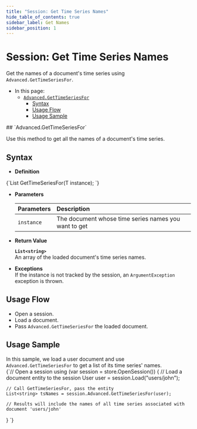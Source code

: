 ```yaml
---
title: "Session: Get Time Series Names"
hide_table_of_contents: true
sidebar_label: Get Names
sidebar_position: 1
---
```



# Session: Get Time Series Names
<Admonition type="note" title="">

Get the names of a document's time series using 
`Advanced.GetTimeSeriesFor`.  

* In this page:  
   * [`Advanced.GetTimeSeriesFor`](../../../../../document-extensions/timeseries/client-api/session/get/get-names.mdx#advancedgettimeseriesfor)  
      * [Syntax](../../../../../document-extensions/timeseries/client-api/session/get/get-names.mdx#syntax)  
      * [Usage Flow](../../../../../document-extensions/timeseries/client-api/session/get/get-names.mdx#usage-flow)  
      * [Usage Sample](../../../../../document-extensions/timeseries/client-api/session/get/get-names.mdx#usage-sample)  

</Admonition>
## `Advanced.GetTimeSeriesFor`

Use this method to get all the names of a document's time series.  



## Syntax

* **Definition**  
<TabItem value="json" label="json">
<CodeBlock language="json">
{`List<string> GetTimeSeriesFor<T>(T instance);
`}
</CodeBlock>
</TabItem>

* **Parameters**  

    | Parameters | Description |
    |:-------------|:-------------|
    | `instance` | The document whose time series names you want to get |

* **Return Value**  
     
     **`List<string>`**  
     An array of the loaded document's time series names.  

* **Exceptions**  
  If the instance is not tracked by the session, an `ArgumentException` exception is thrown.  



## Usage Flow

* Open a session.  
* Load a document.  
* Pass `Advanced.GetTimeSeriesFor` the loaded document.  



## Usage Sample

In this sample, we load a user document and use `Advanced.GetTimeSeriesFor` 
to get a list of its time series' names.  
<TabItem value="timeseries_region_Retrieve-TimeSeries-Names" label="timeseries_region_Retrieve-TimeSeries-Names">
<CodeBlock language="csharp">
{`// Open a session
using (var session = store.OpenSession())
\{
    // Load a document entity to the session
    User user = session.Load<User>("users/john");
    
    // Call GetTimeSeriesFor, pass the entity
    List<string> tsNames = session.Advanced.GetTimeSeriesFor(user);
    
    // Results will include the names of all time series associated with document 'users/john'
\}
`}
</CodeBlock>
</TabItem>  



